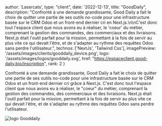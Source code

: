 
  author: 'Lasercats',
  type: "client",
  date: '2022-12-13',
  title: "GoodDaily",
  description:
    "Confronté à une demande grandissante, Good Daily a fait le choix de quitter une partie de ses outils no-code pour une infrastructure basée sur le CRM Odoo et un front-end dernier cri en Next.js.\n\nC'est donc tout l'espace client que nous avons eu à réaliser, le 'coeur' du métier, comprenant la gestion des commandes, des commerciaux et des livraisons. Next.js était l'outil parfait pour la mission, permettant à la fois de servir au plus vite ce qui devait l'être, et de s'adapter au rythme des requêtes Odoo sans perdre l'utilisateur.",
  technos: ['NextJs', 'Tailwind Css'],
  imagePreview: '/assets/images/clients/gooddaily_device.png',
  logo: '/assets/images/logos/gooddaily.svg',
  href: "https://espaceclient.good-daily.bio/inscription",
  rank: 2
}


Confronté à une demande grandissante, Good Daily a fait le choix de quitter une partie de ses outils no-code pour une infrastructure basée sur le CRM Odoo et un front-end dernier cri grâce à Next.js. C'est donc tout l'espace client que nous avons eu à réaliser, le "coeur" du métier, comprenant la gestion des commandes, des commerciaux et des livraisons. Next.js était l'outil parfait pour la mission, permettant à la fois de servir au plus vite ce qui devait l'être, et de s'adapter au rythme des requêtes Odoo sans perdre l'utilisateur.

<img src="/assets/images/clients/gooddaily_device.png" width={1200} height={800} alt="logo Gooddaily" title="logo Gooddaily"/>
